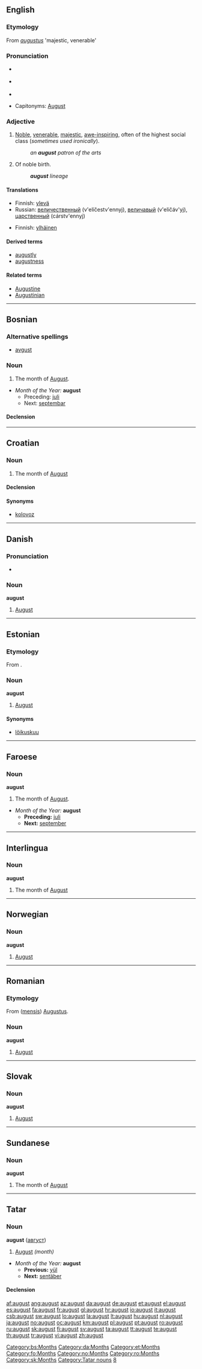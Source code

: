 {{also|August}}
==English==

===Etymology===
From {{etyl|la}} ''[[augustus]]'' 'majestic, venerable'

===Pronunciation===
* {{a|RP}} {{IPA|/ɔːˈgʌst/}}
* {{a|US}} {{IPA|/ɔːˈgʌst/|/ɑːˈgʌst/}}
* {{audio|en-us-august.ogg|Audio (US)}}

* Capitonyms: [[August]]

===Adjective===
{{en-adj|august|er|more}}

# [[noble|Noble]], [[venerable]], [[majestic]], [[awe-inspiring]], often of the highest social class (''sometimes used ironically'').
#: ''an '''august''' patron of the arts''
# Of noble birth.
#: '''''august''' lineage''

====Translations====
{{trans-top|noble, majestic, awe-inspiring}}
* Finnish: [[ylevä]]
* Russian: [[величественный]] (v'elíčestv'ennyj), [[величавый]] (v'eličáv'yj), [[царственный]] (cárstv'ennyj)
{{trans-mid}}
{{trans-bottom}}

{{trans-top|of noble birth}}
* Finnish: [[ylhäinen]]
{{trans-mid}}
{{trans-bottom}}

====Derived terms====
* [[augustly]]
* [[augustness]]

====Related terms====
* [[Augustine]]
* [[Augustinian]]

----

==Bosnian==

===Alternative spellings===
* [[avgust#Bosnian|avgust]]

===Noun===
{{bs-noun|g=m|augusti}}

# The month of [[August]].
* ''Month of the Year:'' '''august'''
** Preceding: [[juli]]
** Next: [[septembar]]

====Declension====
{{bs-decl-noun
|august|augusti
|augusta|augusta
|augustu|augustima
|august|auguste
|auguste|augusti
|augustom|augustima
|augustu|augustima
}}

[[Category:bs:Months]]

----

==Croatian==

===Noun===
{{hr-noun|g=m|augusti}}

# The month of [[August]]

====Declension====
{{hr-decl-noun
|august|augusti
|augusta|augusta
|augustu|augustima
|august|auguste
|auguste|augusti
|augustu|augustima
|augustom|augustima
}}

====Synonyms====
* [[kolovoz]]

----

==Danish==

===Pronunciation===
* {{IPA|/avgɔst/|[ɑwˈɡ̊ɔsd̥]|lang=da}}

===Noun===
'''august'''

# [[August]]

[[Category:da:Months]]

----

==Estonian==
{{wikipedia|lang=et}}

===Etymology===
From {{etyl|de|et}} {{term|lang=de|August}}.

===Noun===
'''august'''

# [[August]]

====Synonyms====
* [[lõikuskuu]]

{{kuud}}

[[Category:et:Months]]

----

==Faroese==

===Noun===
'''august''' {{m}}

# The month of [[August]].
* ''Month of the Year:'' '''august'''
** '''Preceding:''' [[juli]]
** '''Next:''' [[september]]

[[Category:fo:Months]]

----

==Interlingua==

===Noun===
'''august'''

# The month of [[August]]

----

==Norwegian==

===Noun===
'''august'''

# [[August]]

[[Category:no:Months]]

----

==Romanian==

===Etymology===
From {{etyl|la|ro}} ([[mensis]]) [[Augustus#Latin|Augustus]].

===Noun===
'''august''' {{m}}

# [[August]]

[[Category:ro:Months]]

----

==Slovak==

===Noun===
'''august''' {{m}}

# [[August]]

[[Category:sk:Months]]

----

==Sundanese==

===Noun===
'''august'''

# The month of [[August]]

----

==Tatar==

===Noun===
'''august''' ([[август]])

# [[August]] ''(month)''
* ''Month of the Year:'' '''august'''
** '''Previous:''' [[yül]]
** '''Next:''' [[sentäber#Tatar|sentäber]]

====Declension====
{{tt-latin-noun|nıñ|ga|nı|ta|tan}}

[[Category:Tatar nouns]]
[[Category:tt:Months|8]]

[[af:august]]
[[ang:august]]
[[az:august]]
[[da:august]]
[[de:august]]
[[et:august]]
[[el:august]]
[[es:august]]
[[fa:august]]
[[fr:august]]
[[gl:august]]
[[hr:august]]
[[io:august]]
[[it:august]]
[[csb:august]]
[[sw:august]]
[[lo:august]]
[[la:august]]
[[lt:august]]
[[hu:august]]
[[nl:august]]
[[ja:august]]
[[no:august]]
[[oc:august]]
[[km:august]]
[[pl:august]]
[[pt:august]]
[[ro:august]]
[[ru:august]]
[[sk:august]]
[[fi:august]]
[[sv:august]]
[[ta:august]]
[[tt:august]]
[[te:august]]
[[th:august]]
[[tr:august]]
[[vi:august]]
[[zh:august]]